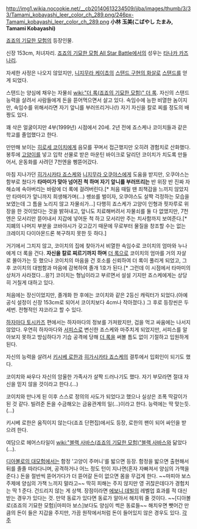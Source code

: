 http://img1.wikia.nocookie.net/__cb20140613234509/jjba/images/thumb/3/33/Tamami_kobayashi_leer_color_ch_289.png/246px-Tamami_kobayashi_leer_color_ch_289.png
'''小林 玉美(こばやし たまみ, Tamami Kobayashi)'''

[[죠죠의 기묘한 모험]]의 등장인물.

신장 153cm, 처녀자리. [[죠죠의 기묘한 모험 All Star Battle]]에서의 성우는 [[타나카 카즈나리]].

자세한 사정은 나오지 않았지만, [[니지무라 케이쵸]]의 [[스탠드 구현의 화살]]로 [[스탠드]]를 얻게 되었다.

스탠드는 양심에 채우는 자물쇠 [[wiki:"더 록(죠죠의 기묘한 모험)" 더 록]]. 자신의 스탠드 능력을 살려서 사람들에게 돈을 뜯어먹으면서 살고 있다. 속임수에 능한 비열한 놈이지만, 속임수를 위해서라면 자기 앞니를 부러뜨리거나(!) 자기 자신을 칼로 찌를 정도의 배짱도 있다.

꽤 삭은 얼굴이지만 4부(1999년) 시점에서 20세. 2년 전에 죠스케나 코이치들과 같은 학교를 졸업했다고 한다.

만만해 보이는 [[히로세 코이치]]에게 음모를 꾸며서 접근했지만 오히려 경험치로 산화했다. 봉투에 [[고양이]]를 넣고 입학 선물로 받은 마운틴 바이크로 달리던 코이치가 치도록 만들어서, 운동화를 사려던 7천엔을 삥뜯어갔다.

마침 지나가던 [[히가시카타 죠스케]]와 [[니지무라 오쿠야스]]에게 도움을 받지만, 오쿠야스는 함부로 쳤다가 '''타마미가 맞아 넘어진 척 하며 자기 앞니를 부러뜨리는''' 반 위장 반 진짜 자해쇼에 속아버리는 바람에 더 록에 걸려버린다.[* 처음 때릴 땐 죄책감을 느끼지 않았지만 타마미가 앞니까지 희생해가며(...) 쌩쑈를 벌이자, 오쿠야스도 살짝 걱정하는 모습을 보였는데 그 틈을 노리지 않고 자물쇠가...] 다행히 죠스케가 고양이 인형과 핏자루로 위장을 한 것이었다는 것을 밝혀내고, 앞니도 치료해버려서 자물쇠를 둘 다 없앴지만, 7천엔은 모서리만 뜯어내서 지갑에 넣어둔 척 하고 모서리만 주는 치사함까지 보여준다.[* 지폐의 나머지 부분을 코바야시가 갖고갔기 때문에 무로부터 물질을 창조할 수는 없는 크레이지 다이아몬드론 복구하지 못한 듯 하다.]

거기에서 그치지 않고, 코이치의 집에 찾아가서 비열한 속임수로 코이치의 엄마와 누나에게 더 록을 건다. '''자신을 칼로 찌르기까지 하며''' [[더 록]]으로 코이치의 엄마를 거의 자살로 몰아가는 듯 했으나 코이치의 마음을 건 호소를 신뢰하여 더 록이 풀리게 되었고, 그 후 코이치의 대범함과 마음에 감복하여 졸개 1호가 된다.[* 그런데 이 시점에서 타마미의 상처가 사라졌다...응?] 코이치는 형님이라고 부르면서 설설 기지만 죠스케에게는 상당히 거칠게 대하고 있다.

처음에는 장신이었지만, 졸개화 한 후에는 코이치와 같은 2등신 캐릭터가 되었다.(아예 공식 설정이 신장 153cm로 되어서 코이치보다 4cm나 작아졌다.) 그 후로 등장씬은 두세번. 전형적인 쟈코라고 할 수 있다.

[[하자마다 토시카즈]] 편에서는 하자마다의 정보를 가져왔지만, 겁을 먹고 싸움에는 나서지 않았다. 우연히 하자마다와 [[서피스]]로 변신한 죠스케와 마주치게 되었지만, 서피스를 알아보지 못하고 방심하다가 기습 공격에 당해 [[더 록]]을 써볼 틈도 없이 기절하고 입원하게 된다.

자신의 능력을 살려서 [[키시베 로한]]과 [[히가시카타 죠스케]]의 결투에서 입회인이 되기도 했다.

코이치와 싸우다 자신의 암울한 가족사가 살짝 드러나기도 했다. 자기 부모라면 절대 자신을 믿지 않을 것이라고 한다.(…)

코이치와 만나게 된 이후 스스로 정의의 사도가 되었다고 했으나 실상은 조폭 딱갈이가 된 것 같다. 빌려준 돈을 수금해오는 금융관계의 일(…)이라고 한다. 능력에는 딱 맞는듯.(…)

키시베 로한은 움직이지 않는다(죠죠 단편집)에서도 등장, 로한의 팬이 되어 싸인을 받으려 한다. 

여담으로 헤어스타일이 [[wiki:"블랙 사바스(죠죠의 기묘한 모험)"블랙 사바스]]와 닮았다(...).

[[디아볼로의 대모험]]에서는 함정 '고양이 주머니'를 밟으면 등장. 함정을 밟으면 출현해서 뒤를 졸졸 따라다니며, 공격하거나 어느 정도 턴이 지나면(혼자 자빠져서 양심의 가책을 준다.) 돈을 절반씩 뜯어가다가 더 뜯어갈 돈이 없으면 몸을 무겁게 한다. ~~마피아 보스 주제에 양심의 가책 느끼지 말라고~~ 딱히 피해는 주지 않지만 영 귀찮은데다가 경험치는 딱 1 준다. 건드리지 않는 게 상책.
장점이라면 [[에보니 데빌]]의 레벨업 효과를 적 대신 받는 경우가 있다는 것. 만약 동료가 있다면 동료가 알아서 해치워 줄 것이다. ~~[디아볼로(죠죠의 기묘한 모험)|마피아 보스]보다도 양심이 썩은 동료들~~ 해치우면 뺏어간 만큼의 돈이 들은 지갑을 주지만, 가끔 원작에서처럼 돈이 들어있지 않은 경우도 있다.
[[각주]]
